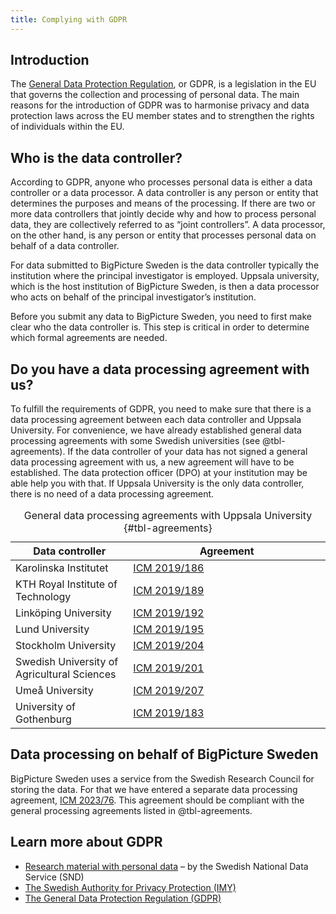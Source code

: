 ```yaml
---
title: Complying with GDPR
---
```


## Introduction

The [General Data Protection
Regulation](https://eur-lex.europa.eu/legal-content/EN/TXT/?uri=celex%3A32016R0679),
or GDPR, is a legislation in the EU that governs the collection and
processing of personal data. The main reasons for the introduction of
GDPR was to harmonise privacy and data protection laws across the EU
member states and to strengthen the rights of individuals within the EU.

## Who is the data controller?

According to GDPR, anyone who processes personal data is either a data
controller or a data processor. A data controller is any person or
entity that determines the purposes and means of the processing. If
there are two or more data controllers that jointly decide why and how
to process personal data, they are collectively referred to as "joint
controllers". A data processor, on the other hand, is any person or
entity that processes personal data on behalf of a data controller.

For data submitted to BigPicture Sweden is the data controller typically the
institution where the principal investigator is employed. Uppsala
university, which is the host institution of BigPicture Sweden, is then a data
processor who acts on behalf of the principal investigator's
institution.

Before you submit any data to BigPicture Sweden, you need to first make clear
who the data controller is. This step is critical in order to determine
which formal agreements are needed.

## Do you have a data processing agreement with us?

To fulfill the requirements of GDPR, you need to make sure that there is
a data processing agreement between each data controller and Uppsala
University. For convenience, we have already established general data
processing agreements with some Swedish universities (see
@tbl-agreements). If the data controller of your data has not signed a
general data processing agreement with us, a new agreement will have to
be established. The data protection officer (DPO) at your institution
may be able help you with that. If Uppsala University is the only data
controller, there is no need of a data processing agreement.

| Data controller                             | Agreement                                                                  |
|---------------------------|---------------------------------------------|
| Karolinska Institutet                       | [ICM 2019/186](processing-agreements/Diarie-NBIS-ICM-2019_186-KI-PUB.pdf)  |
| KTH Royal Institute of Technology           | [ICM 2019/189](processing-agreements/Diarie-NBIS-ICM-2019_189-KTH-PUB.pdf) |
| Linköping University                        | [ICM 2019/192](processing-agreements/Diarie-NBIS-ICM-2019_192-LiU-PUB.pdf) |
| Lund University                             | [ICM 2019/195](processing-agreements/Diarie-NBIS-ICM-2019_195-LU-PUB.pdf)  |
| Stockholm University                        | [ICM 2019/204](processing-agreements/Diarie-NBIS-ICM-2019_204-SU-PUB.pdf)  |
| Swedish University of Agricultural Sciences | [ICM 2019/201](processing-agreements/Diarie-NBIS-ICM-2019_201-SLU-PUB.pdf) |
| Umeå University                             | [ICM 2019/207](processing-agreements/Diarie-NBIS-ICM-2019_207-UmU-PuB.pdf) |
| University of Gothenburg                    | [ICM 2019/183](processing-agreements/Diarie-NBIS-ICM-2019_183-GU-PUB.pdf)  |

: General data processing agreements with Uppsala University
{#tbl-agreements}

## Data processing on behalf of BigPicture Sweden

BigPicture Sweden uses a service from the Swedish Research Council for storing
the data. For that we have entered a separate data processing agreement,
[ICM 2023/76](processing-agreements/Diarie-NBIS-ICM-2023_76-Sunet-PUBA.pdf).
This agreement should be compliant with the general processing
agreements listed in @tbl-agreements.

## Learn more about GDPR

-   [Research material with personal
    data](https://snd.gu.se/en/manage-data/plan/research-material-with-personal-data)
    -- by the Swedish National Data Service (SND)
-   [The Swedish Authority for Privacy Protection
    (IMY)](https://www.imy.se/en/)
-   [The General Data Protection Regulation
    (GDPR)](https://eur-lex.europa.eu/legal-content/EN/TXT/?uri=celex%3A32016R0679)
